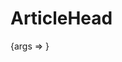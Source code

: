 
<Meta title="ArticleHead" component={ArticleHead} />

# ArticleHead

<Canvas>
  <Story
    name="Basic"
    args={{
      name: 'Заголовок статьи',
      image: {
        src: 'https://dummyimage.com/1920x1080/2b2b2b/fff.png&text=+',
      },
      publishDate: '04.09.2020',
      timeToRead: 12,
    }}
  >
    {args => <ArticleHead {...args} />}
  </Story>
</Canvas>

<ArgsTable />
